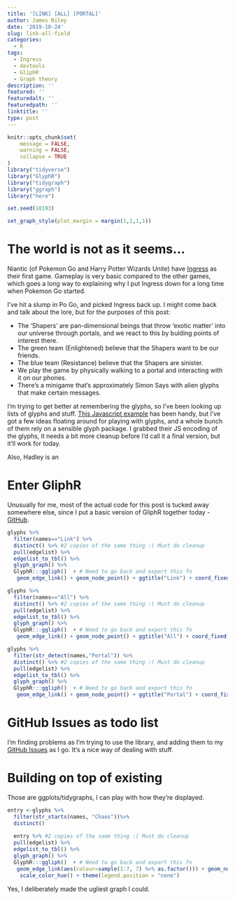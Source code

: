 ```yaml
---
title: '[LINK] [ALL] [PORTAL]'
author: James Riley
date: '2019-10-24'
slug: link-all-field
categories:
  - R
tags:
  - Ingress
  - devtools
  - GliphR
  - Graph theory
description: ''
featured: ''
featuredalt: ''
featuredpath: ''
linktitle: ''
type: post
---
```



```r
knitr::opts_chunk$set(
	message = FALSE,
	warning = FALSE,
	collapse = TRUE
)
library("tidyverse")
library("GlyphR")
library("tidygraph")
library("ggraph")
library("here")

set.seed(18193)

set_graph_style(plot_margin = margin(1,1,1,1))

```



# The world is not as it seems...

Niantic (of Pokemon Go and Harry Potter Wizards Unite) have [Ingress](https://ingress.com/) as their first game. Gameplay is very basic compared to the other games, which goes a long way to explaining why I put Ingress down for a long time when Pokemon Go started.

I've hit a slump in Po Go, and picked Ingress back up. I might come back and talk about the lore, but for the purposes of this post:

* The 'Shapers' are pan-dimensional beings that throw 'exotic matter' into our universe through portals, and we react to this by bulding points of interest there. 
* The green team (Enlightened) believe that the Shapers want to be our friends.
* The blue team (Resistance) believe that the Shapers are sinister.
* We play the game by physically walking to a portal and interacting with it on our phones.
* There's a minigame that's approximately Simon Says with alien glyphs that make certain messages. 

I'm trying to get better at remembering the glyphs, so I've been looking up lists of glyphs and stuff. [This Javascript example](http://gm9.github.io/ingress-glyph-tools/) has been handy, but I've got a few ideas floating around for playing with glyphs, and a whole bunch of them rely on a sensible glyph package. I grabbed their JS encoding of the glyphs, it needs a bit more cleanup before I'd call it a final version, but it'll work for today.

Also, Hadley is an 

# Enter GliphR

Unusually for me, most of the actual code for this post is tucked away somewhere else, since I put a basic version of GliphR together today - [GitHub](https://github.com/jimr1603/GlyphR). 

```r
glyphs %>%
  filter(names=="Link") %>%
  distinct() %>% #2 copies of the same thing :( Must do cleanup 
  pull(edgelist) %>%
  edgelist_to_tbl() %>%
  glyph_graph() %>%
  GlyphR:::ggliph()  + # Need to go back and export this fn
   geom_edge_link() + geom_node_point() + ggtitle("Link") + coord_fixed()
```

```r
glyphs %>%
  filter(names=="All") %>%
  distinct() %>% #2 copies of the same thing :( Must do cleanup 
  pull(edgelist) %>%
  edgelist_to_tbl() %>%
  glyph_graph() %>%
  GlyphR:::ggliph()  + # Need to go back and export this fn
   geom_edge_link() + geom_node_point() + ggtitle("All") + coord_fixed()

```

```r
glyphs %>%
  filter(str_detect(names,"Portal")) %>%
  distinct() %>% #2 copies of the same thing :( Must do cleanup 
  pull(edgelist) %>%
  edgelist_to_tbl() %>%
  glyph_graph() %>%
  GlyphR:::ggliph()  + # Need to go back and export this fn
   geom_edge_link() + geom_node_point() + ggtitle("Portal") + coord_fixed()

```

# GitHub Issues as todo list

I'm finding problems as I'm trying to use the library, and adding them to my [GitHub Issues](https://github.com/jimr1603/GlyphR/issues) as I go. It's a nice way of dealing with stuff.

# Building on top of existing

Those are ggplots/tidygraphs, I can play with how they're displayed. 

```r

entry <-glyphs %>%
  filter(str_starts(names, "Chaos"))%>%
  distinct() 
  
  entry %>% #2 copies of the same thing :( Must do cleanup 
  pull(edgelist) %>%
  edgelist_to_tbl() %>%
  glyph_graph() %>%
  GlyphR:::ggliph()  + # Need to go back and export this fn
   geom_edge_link(aes(colour=sample(1:7, 7) %>% as.factor())) + geom_node_point(aes(colour=sample(1:11, 11) %>% as.factor)) + ggtitle(entry$names) + coord_fixed() +
    scale_color_hue() + theme(legend.position = "none")


```

Yes, I deliberately made the ugliest graph I could. 